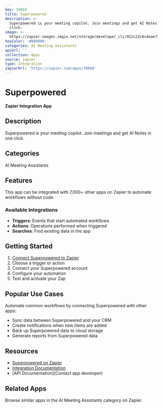 ```yaml
---
key: 39068
title: Superpowered
description: >-
  Superpowered is your meeting copilot. Join meetings and get AI Notes in one
  click.
image: >-
  https://zapier-images.imgix.net/storage/developer_cli/912c22c8cdaae7149f9e71a29a0c622f.png?auto=format%2Ccompress&ixlib=python-3.0.0&q=50
hexColor: '#000000'
categories: AI Meeting Assistants
apiUrl: ''
collection: Apps
source: zapier
type: Integration
zapierUrl: 'https://zapier.com/apps/39068'
---
```

# Superpowered

**Zapier Integration App**

## Description

Superpowered is your meeting copilot. Join meetings and get AI Notes in one click.

## Categories

AI Meeting Assistants

## Features

This app can be integrated with 7,000+ other apps on Zapier to automate workflows without code.

### Available Integrations

- **Triggers**: Events that start automated workflows
- **Actions**: Operations performed when triggered
- **Searches**: Find existing data in the app

## Getting Started

1. [Connect Superpowered to Zapier](https://zapier.com/apps/39068)
2. Choose a trigger or action
3. Connect your Superpowered account
4. Configure your automation
5. Test and activate your Zap

## Popular Use Cases

Automate common workflows by connecting Superpowered with other apps:

- Sync data between Superpowered and your CRM
- Create notifications when new items are added
- Back up Superpowered data to cloud storage
- Generate reports from Superpowered data

## Resources

- [Superpowered on Zapier](https://zapier.com/apps/39068)
- [Integration Documentation](https://zapier.com/apps/39068/integrations)
- [API Documentation](Contact app developer)

## Related Apps

Browse similar apps in the AI Meeting Assistants category on Zapier.
